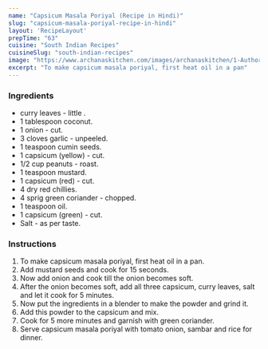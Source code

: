 ---
name: "Capsicum Masala Poriyal (Recipe in Hindi)"
slug: "capsicum-masala-poriyal-recipe-in-hindi"
layout: 'RecipeLayout'
prepTime: "63"
cuisine: "South Indian Recipes"
cuisineSlug: "south-indian-recipes"
image: "https://www.archanaskitchen.com/images/archanaskitchen/1-Author/Padma_Veeranki/Tricolour_Capsicum_Masala_StirFry.jpg"
excerpt: "To make capsicum masala poriyal, first heat oil in a pan"
---

### Ingredients

-  curry leaves - little .
-  1 tablespoon coconut.
-  1 onion - cut.
-  3 cloves garlic - unpeeled.
-  1 teaspoon cumin seeds.
-  1 capsicum (yellow) - cut.
-  1/2 cup peanuts - roast.
-  1 teaspoon mustard.
-  1 capsicum (red) - cut.
-  4 dry red chillies.
-  4 sprig green coriander - chopped.
- 1 teaspoon oil.
-  1 capsicum (green) - cut.
-  Salt - as per taste.

### Instructions

1. To make capsicum masala poriyal, first heat oil in a pan.
1. Add mustard seeds and cook for 15 seconds.
1. Now add onion and cook till the onion becomes soft.
1. After the onion becomes soft, add all three capsicum, curry leaves, salt and let it cook for 5 minutes.
1. Now put the ingredients in a blender to make the powder and grind it.
1. Add this powder to the capsicum and mix.
1. Cook for 5 more minutes and garnish with green coriander.
1. Serve capsicum masala poriyal with tomato onion, sambar and rice for dinner.
